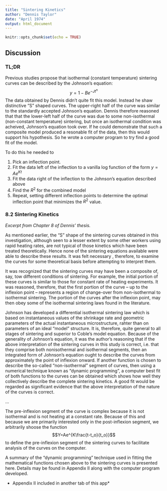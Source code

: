 ```yaml
---
title: "Sintering Kinetics"
author: "Dennis Taylor"
date: "April 1974"
output: html_document
---
```

```r
knitr::opts_chunk$set(echo = TRUE)
```

## Discussion

### TL;DR

Previous studies propose that isothermal (constant temperature) sintering curves can be described by the Johnson's equation:
$$ y = 1-Be^{-Jt^n}$$
The data obtained by Dennis didn't quite fit this model. Instead he shaw distinctive "S" shaped curves. The upper-right half of the curve was similar to the standardly accepted Johnson's equation. Dennis therefore reasoned that that the lower-left half of the curve was due to some non-isothermal (non-constant temperature) sintering, but once an isothermal condition was acheived, Johnson's equation took over. If he could demonstrate that such a composite model produced a resonable fit of the data, then this would support his hypothesis. So he wrote a computer program to try find a good fit of the model.

To do this he needed to

1. Pick an inflection point.
2. Fit the data left of the inflection to a vanilla log function of the form $y=Ae^{Kt}$
3. Fit the data right of the inflection to the Johnson's equation described above
4. Find the $R^2$ for the combined model
4. Repeat, setting different inflection points to determine the optimal inflection point that minimizes the $R^2$ value.

### 8.2 Sintering Kinetics
_Excerpt from Chapter 8 of Dennis' thesis._

As mentioned earlier, the "S" shape of the sintering curves obtained in this investigation, although seen to a lesser extent by some other workers using rapid heating rates, are not typical of those kinetics which have been treated theoretically. Hence none of the sintering equations available were able to describe these results. It was felt necessary , therefore, to examine the curves for some theoretical basis before attempting to interpret them.

It was recognized that the sintering curves  may have been a composite of, say, tow different conditions of sintering. For example, the initial portion of these curves is similar to those for constant rate of heating experiments. It was reasoned, therefore, that the first portion of the curve -- up to the inflexion point -- represents a region of change-over from non-isothermal to isothermal sintering. The portion of the curves after the inflexion point, may then obey some of the isothermal sintering laws found in the literature.

Johnson has developed a differential isothermal sintering law which is based on instantaneous values of the shrinkage rate and geometric parameters of the actual instantaneous microstructure, rahter than on parameters of an ideal "model" structure. It is, therefore, quite general to all stages of sintering and superior to Coble's model equation. Because of the generality of Johnson's equation, it was the author's reasoning that if the above interpretation of the sintering curves in this study is correct, i.e. that they comprise both nonisothermal and isothermal segments, then an integrated form of Johnson's equation ought to describe the curves from approximately the point of inflexion onward. If another function is chosen to describe the so-called "non-isothermal" segment of curves, then using a numerical technique known as "dynamic programming", a computer best fit of both functions to the curves can be obtained which shows how well they collectively describe the complete sintering kinetics. A good fit would be regarded as significant evidence that the above interpretation of the nature of the curves is correct.

...

The pre-inflexion segment of the curve is complex because it is not isothermal and is not heating at a constant rate. Because of this and because we are primarily interested only in the post-inflexion segment, we arbitrarily shoose the function
$$Y=Ae^{K\frac{t-t_o}{t_o}}$$
to define the pre-inflexion segment of the sintering curves to facilitate analysis of the curves on the computer.

A summary of the "dynamic programming" technique used in fitting the mathematical functions chosen above to the sintering curves is presented here. Details may be found in Appendix II along with the computer program developed.

* Appendix II included in another tab of this app*

